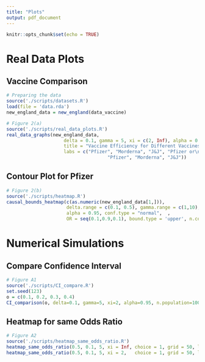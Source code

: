 ```yaml
---
title: "Plots"
output: pdf_document
---
```


```r
knitr::opts_chunk$set(echo = TRUE)
```



# Real Data Plots
## Vaccine Comparison

```r
# Preparing the data
source('./scripts/datasets.R')
load(file = 'data.rda')
new_england_data = new_england(data_vaccine)
```




```r
# Figure 2(a)
source('./scripts/real_data_plots.R')
real_data_graphs(new_england_data, 
                     delta = 0.1, gamma = 5, xi = c(2, Inf), alpha = 0.95, conf.type = 'normal',
                     title = "Vaccine Efficiency for Different Vaccines", 
                     labs = c("Pfizer", "Morderna", "J&J", "Pfizer or\nMorderna", 
                                     "Pfizer", "Morderna", "J&J"))
```

## Contour Plot for Pfizer


```r
# Figure 2(b)
source('./scripts/heatmap.R')
causal_bounds_heatmap(c(as.numeric(new_england_data[1,])), 
                      delta.range = c(0.1, 0.5), gamma.range = c(1,10), xi = c(2,Inf), 
                      alpha = 0.95, conf.type = "normal",  ,
                      OR = seq(0.1,0.9,0.1), bound.type = 'upper', n.contours = 5, grid = 10)
```


\newpage

# Numerical Simulations


## Compare Confidence Interval

```r
# Figure A1
source('./scripts/CI_compare.R')
set.seed(123)
o = c(0.1, 0.2, 0.3, 0.4)
CI_comparison(o, delta=0.1, gamma=5, xi=2, alpha=0.95, n.population=1000, n.sim=20)
```


\newpage

## Heatmap for same Odds Ratio

```r
# Figure A2
source('./scripts/heatmap_same_odds_ratio.R')
heatmap_same_odds_ratio(0.5, 0.1, 5, xi = Inf, choice = 1, grid = 50, log.transform = TRUE)
heatmap_same_odds_ratio(0.5, 0.1, 5, xi = 2,   choice = 1, grid = 50, log.transform = TRUE)
```

